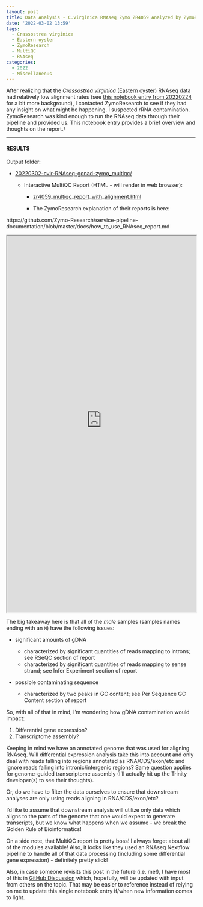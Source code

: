 ```yaml
---
layout: post
title: Data Analysis - C.virginica RNAseq Zymo ZR4059 Analyzed by ZymoResearch
date: '2022-03-02 13:59'
tags: 
  - Crassostrea virginica
  - Eastern oyster
  - ZymoResearch
  - MultiQC
  - RNAseq
categories: 
  - 2022
  - Miscellaneous
---
```

After realizing that the [_Crassostrea virginica_ (Eastern oyster)](https://en.wikipedia.org/wiki/Eastern_oyster) RNAseq data had relatively low alignment rates (see [this notebook entry from 20220224](https://robertslab.github.io/sams-notebook/posts/2022-02-24-Trimming---Additional-20bp-from-C.virginica-Gonad-RNAseq-with-fastp-on-Mox/) for a bit more background), I contacted ZymoResearch to see if they had any insight on what might be happening. I suspected rRNA contamination. ZymoResearch was kind enough to run the RNAseq data through their pipeline and provided us. This notebook entry provides a brief overview and thoughts on the report./


---

#### RESULTS

Output folder:

- [20220302-cvir-RNAseq-gonad-zymo_multiqc/](https://gannet.fish.washington.edu/Atumefaciens/20220302-cvir-RNAseq-gonad-zymo_multiqc/)

  - Interactive MultiQC Report (HTML - will render in web browser):

    - [zr4059_multiqc_report_with_alignment.html](https://gannet.fish.washington.edu/Atumefaciens/20220302-cvir-RNAseq-gonad-zymo_multiqc/zr4059_multiqc_report_with_alignment.html)

    - The ZymoResearch explanation of their reports is here:

https://github.com/Zymo-Research/service-pipeline-documentation/blob/master/docs/how_to_use_RNAseq_report.md


<iframe src="https://gannet.fish.washington.edu/Atumefaciens/20220302-cvir-RNAseq-gonad-zymo_multiqc/zr4059_multiqc_report_with_alignment.html" width="100%" height="1000" scrolling="yes"></iframe>




The big takeaway here is that all of the _male_ samples (samples names ending with an `M`) have the following issues:

- significant amounts of gDNA

  - characterized by significant quantities of reads mapping to introns; see RSeQC section of report
  - characterized by significant quantities of reads mapping to sense strand; see Infer Experiment section of report

- possible contaminating sequence

  - characterized by two peaks in GC content; see Per Sequence GC Content section of report

So, with all of that in mind, I'm wondering how gDNA contamination would impact:

1. Differential gene expression?
2. Transcriptome assembly?

Keeping in mind we have an annotated genome that was used for aligning RNAseq. Will differential expression analysis take this into account and only deal with reads falling into regions annotated as RNA/CDS/exon/etc and ignore reads falling into intronic/intergenic regions? Same question applies for genome-guided transcriptome assembly (I'll actually hit up the Trinity developer(s) to see their thoughts).

Or, do we have to filter the data ourselves to ensure that downstream analyses are only using reads aligning in RNA/CDS/exon/etc?

I'd like to assume that downstream analysis will utilize only data which aligns to the parts of the genome that one would expect to generate transcripts, but we know what happens when we assume - we break the Golden Rule of Bioinformatics!

On a side note, that MultiQC report is pretty boss! I always forget about all of the modules available! Also, it looks like they used an RNAseq Nextflow pipeline to handle all of that data processing (including some differential gene expression) - definitely pretty slick!

Also, in case someone revisits this post in the future (i.e. me!), I have most of this in [GitHub Discussion](https://github.com/RobertsLab/resources/discussions/1421) which, hopefully, will be updated with input from others on the topic. That may be easier to reference instead of relying on me to update this single notebook entry if/when new information comes to light.